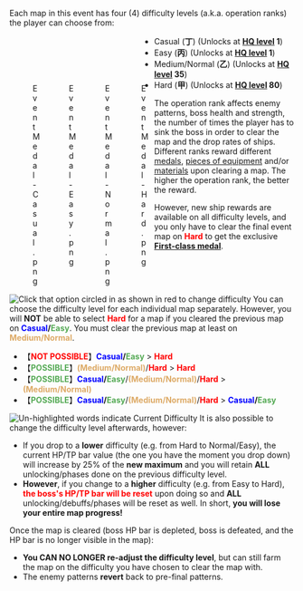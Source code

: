 Each map in this event has four (4) difficulty levels (a.k.a. operation ranks) the player can choose from:
<div class="article-thumb tright show-info-icon" style="max-width:261px;">
<div style="float:left; margin:1px; width:62px" class="thumbimage">[[File:EventMedal-Casual.png|70px]]</div>
<div style="float:left; margin:1px; width:62px" class="thumbimage">[[File:EventMedal-Easy.png|70px]]</div>
<div style="float:left; margin:1px; width:62px" class="thumbimage">[[File:EventMedal-Normal.png|70px]]</div>
<div style="float:left; margin:1px; width:62px" class="thumbimage">[[File:EventMedal-Hard.png|70px]]</div>
</div>
*Casual ('''丁''') (Unlocks at '''[[:Tutorial:_How_to_Play#The_Main_Screen|HQ level]] 1''')
*Easy ('''丙''') (Unlocks at '''[[:Tutorial:_How_to_Play#The_Main_Screen|HQ level]] 1''')
*Medium/Normal ('''乙''') (Unlocks at '''[[:Tutorial:_How_to_Play#The_Main_Screen|HQ level]] 35''')
*Hard ('''甲''') (Unlocks at '''[[:Tutorial:_How_to_Play#The_Main_Screen|HQ level]] 80''')

The operation rank affects enemy patterns, boss health and strength, the number of times the player has to sink the boss in order to clear the map and the drop rates of ships. Different ranks reward different [[Medal|medals]], [[Equipment|pieces of equipment]] and/or [[Shop|materials]] upon clearing a map. The higher the operation rank, the better the reward.

However, new ship rewards are available on all difficulty levels, and you only have to clear the final event map on '''<span style="color:#f00;">Hard</span>''' to get the exclusive [[Medal#First_Class_Medal|'''First-class medal''']].

[[File:KanColle-150207-20351201.png|thumb|Click that option circled in as shown in '''red''' to change difficulty]]
You can choose the difficulty level for each individual map separately. However, you will '''NOT''' be able to select '''<span style="color:#f00;">Hard</span>''' for a map if you cleared the previous map on '''<span style="color:blue">Casual</span>/<span style="color:#5a5;">Easy</span>'''. You must clear the previous map at least on '''<span style="color:#da6;">Medium/Normal</span>'''.

*【<span style="color:#f00;">'''NOT POSSIBLE'''</span>】'''<span style="color:blue">Casual</span>/<span style="color:#5a5;">Easy</span>''' > '''<span style="color:#f00;">Hard</span>'''
*【<span style="color:#5a5;">'''POSSIBLE'''</span>】'''<span style="color:#da6;">(Medium/Normal)</span>'''/'''<span style="color:#f00;">Hard</span>''' > '''<span style="color:#f00;">Hard</span>'''
*【<span style="color:#5a5;">'''POSSIBLE'''</span>】'''<span style="color:blue">Casual</span>/<span style="color:#5a5;">Easy</span>'''/'''<span style="color:#da6;">(Medium/Normal)</span>'''/'''<span style="color:#f00;">Hard</span>''' > '''<span style="color:#da6;">(Medium/Normal)</span>'''
*【<span style="color:#5a5;">'''POSSIBLE'''</span>】'''<span style="color:blue">Casual</span>/<span style="color:#5a5;">Easy</span>'''/'''<span style="color:#da6;">(Medium/Normal)</span>'''/'''<span style="color:#f00;">Hard</span>''' > '''<span style="color:blue">Casual</span>/<span style="color:#5a5;">Easy</span>'''
[[File:Winter_Difficulty_Settings.png|thumb|Un-highlighted words indicate Current Difficulty]]
It is also possible to change the difficulty level afterwards, however:
*If you drop to a '''lower''' difficulty (e.g. from Hard to Normal/Easy), the current HP/TP bar value (the one you have the moment you drop down) will increase by 25% of the '''new maximum''' and you will retain '''ALL''' unlocking/phases done on the previous difficulty level.
*'''However''', if you change to a '''higher''' difficulty (e.g. from Easy to Hard), <span style="color:red;">'''the boss's HP/TP bar will be reset'''</span> upon doing so and '''ALL''' unlocking/debuffs/phases will be reset as well. In short, '''you will lose your entire map progress!'''

Once the map is cleared (boss HP bar is depleted, boss is defeated, and the HP bar is no longer visible in the map):
* '''You CAN NO LONGER re-adjust the difficulty level''', but can still farm the map on the difficulty you have chosen to clear the map with.
* The enemy patterns '''revert''' back to pre-final patterns.
<!--
As a general rule of thumb:
* If you do not possess a single second-[[Remodel|remodel]] ship, your difficulty selection should be '''<span style="color:#5a5;">Easy</span>'''.
* If you have second-[[Remodel|remodel]] ships but your Combined Fleet is weaker than a single sortied fleet because it cannot hit anything reliably, your difficulty selection should be '''<span style="color:#da6;">Medium</span>'''.
* If your Combined Fleet has better performance than a single fleet, your difficulty selection should be '''<span style="color:#f00;">Hard</span>'''.
-->